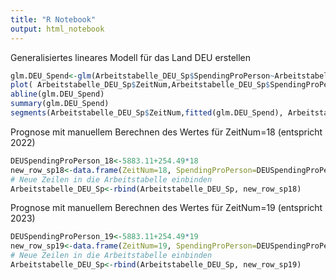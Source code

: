 ```yaml
---
title: "R Notebook"
output: html_notebook
---
```

Generalisiertes lineares Modell für das Land DEU erstellen
```r
glm.DEU_Spend<-glm(Arbeitstabelle_DEU_Sp$SpendingProPerson~Arbeitstabelle_DEU_Sp$ZeitNum)
plot( Arbeitstabelle_DEU_Sp$ZeitNum,Arbeitstabelle_DEU_Sp$SpendingProPerson)
abline(glm.DEU_Spend)
summary(glm.DEU_Spend)
segments(Arbeitstabelle_DEU_Sp$ZeitNum,fitted(glm.DEU_Spend), Arbeitstabelle_DEU_Sp$ZeitNum,Arbeitstabelle_DEU_Sp$SpendingProPerson)
```
Prognose mit manuellem Berechnen des Wertes für ZeitNum=18 (entspricht 2022)
```r
DEUSpendingProPerson_18<-5883.11+254.49*18
new_row_sp18<-data.frame(ZeitNum=18, SpendingProPerson=DEUSpendingProPerson_18)
# Neue Zeilen in die Arbeitstabelle einbinden
Arbeitstabelle_DEU_Sp<-rbind(Arbeitstabelle_DEU_Sp, new_row_sp18)
```
Prognose mit manuellem Berechnen des Wertes für ZeitNum=19 (entspricht 2023)
```r
DEUSpendingProPerson_19<-5883.11+254.49*19
new_row_sp19<-data.frame(ZeitNum=19, SpendingProPerson=DEUSpendingProPerson_19)
# Neue Zeilen in die Arbeitstabelle einbinden
Arbeitstabelle_DEU_Sp<-rbind(Arbeitstabelle_DEU_Sp, new_row_sp19)
```
